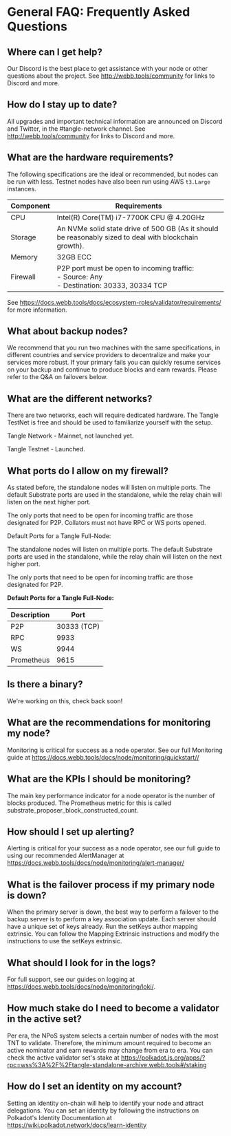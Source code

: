 # General FAQ: Frequently Asked Questions

## Where can I get help?

Our Discord is the best place to get assistance with your node or other questions about the project. See http://webb.tools/community for links to Discord and more.

## How do I stay up to date?

All upgrades and important technical information are announced on Discord and Twitter, in the #tangle-network channel. See http://webb.tools/community for links to Discord and more.

## What are the hardware requirements?

The following specifications are the ideal or recommended, but nodes can be run with less. Testnet nodes have also been run using AWS `t3.Large` instances.

| Component | Requirements                                                                                           |
| --------- | ------------------------------------------------------------------------------------------------------ |
| CPU       | Intel(R) Core(TM) i7-7700K CPU @ 4.20GHz                                                               |
| Storage   | An NVMe solid state drive of 500 GB (As it should be reasonably sized to deal with blockchain growth). |
| Memory    | 32GB ECC                                                                                               |
| Firewall  | P2P port must be open to incoming traffic: <br /> - Source: Any <br /> - Destination: 30333, 30334 TCP |

See https://docs.webb.tools/docs/ecosystem-roles/validator/requirements/ for more information.

## What about backup nodes?

We recommend that you run two machines with the same specifications, in different countries and service providers to decentralize and make your services more robust. If your primary fails you can quickly resume services on your backup and continue to produce blocks and earn rewards. Please refer to the Q&A on failovers below.

## What are the different networks?

There are two networks, each will require dedicated hardware. The Tangle TestNet is free and should be used to familiarize yourself with the setup.

Tangle Network - Mainnet, not launched yet.

Tangle Testnet - Launched.

## What ports do I allow on my firewall?

As stated before, the standalone nodes will listen on multiple ports. The default Substrate ports are used in the standalone, while the relay chain will listen on the next higher port.

The only ports that need to be open for incoming traffic are those designated for P2P. Collators must not have RPC or WS ports opened.

Default Ports for a Tangle Full-Node:

The standalone nodes will listen on multiple ports. The default Substrate ports are used in the standalone, while the relay chain will listen on the next higher port.

The only ports that need to be open for incoming traffic are those designated for P2P.

**Default Ports for a Tangle Full-Node:**

| Description | Port        |
| ----------- | ----------- |
| P2P         | 30333 (TCP) |
| RPC         | 9933        |
| WS          | 9944        |
| Prometheus  | 9615        |

## Is there a binary?

We're working on this, check back soon!

## What are the recommendations for monitoring my node?

Monitoring is critical for success as a node operator. See our full Monitoring guide at https://docs.webb.tools/docs/node/monitoring/quickstart//

## What are the KPIs I should be monitoring?

The main key performance indicator for a node operator is the number of blocks produced. The Prometheus metric for this is called substrate_proposer_block_constructed_count.

## How should I set up alerting?

Alerting is critical for your success as a node operator, see our full guide to using our recommended AlertManager at https://docs.webb.tools/docs/node/monitoring/alert-manager/

## What is the failover process if my primary node is down?

When the primary server is down, the best way to perform a failover to the backup server is to perform a key association update. Each server should have a unique set of keys already. Run the setKeys author mapping extrinsic. You can follow the Mapping Extrinsic instructions and modify the instructions to use the setKeys extrinsic.

## What should I look for in the logs?

For full support, see our guides on logging at https://docs.webb.tools/docs/node/monitoring/loki/.

## How much stake do I need to become a validator in the active set?

Per era, the NPoS system selects a certain number of nodes with the most TNT to validate. Therefore, the minimum amount required to become an active nominator and earn rewards may change from era to era. You can check the active validator set's stake at https://polkadot.js.org/apps/?rpc=wss%3A%2F%2Ftangle-standalone-archive.webb.tools#/staking

## How do I set an identity on my account?

Setting an identity on-chain will help to identify your node and attract delegations. You can set an identity by following the instructions on Polkadot's Identity Documentation at https://wiki.polkadot.network/docs/learn-identity
